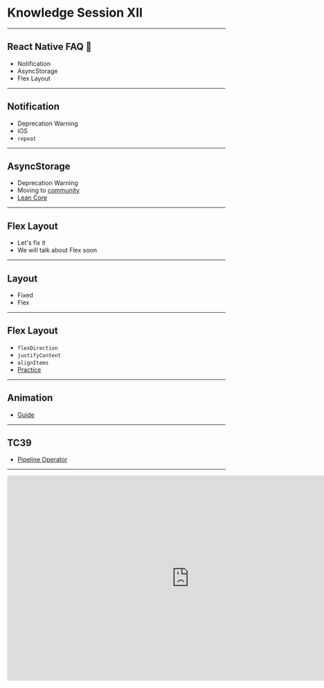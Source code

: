 
<Head>
    <title>Knowledge Session XII 🤯</title>
</Head>

# Knowledge Session XII

---

## React Native FAQ 🙈

-   Notification
-   AsyncStorage
-   Flex Layout

---

## Notification

-   Deprecation Warning
-   iOS
-   `repeat`

---

## AsyncStorage

-   Deprecation Warning
-   Moving to [community](https://github.com/react-native-community/react-native-async-storage)
-   [Lean Core](https://github.com/facebook/react-native/issues/23313)

---

## Flex Layout

-   Let's fix it
-   We will talk about Flex soon

---

## Layout

-   Fixed
-   Flex

---

## Flex Layout

-   `flexDirection`
-   `justifyContent`
-   `alignItems`
-   [Practice](https://github.com/TianyuanC/flexbox-demo)

---

## Animation

-   [Guide](https://facebook.github.io/react-native/docs/0.59/animations)

---

## TC39

-   [Pipeline Operator](https://github.com/tc39/proposal-pipeline-operator)

---

<iframe
    width="840"
    height="473"
    src="https://www.youtube.com/embed/7Sg1ZxjlXIE"
    frameBorder="0"
    allow="accelerometer; autoplay; encrypted-media; gyroscope; picture-in-picture"
    allowFullScreen
/>

---

## Until Next Time 👋
